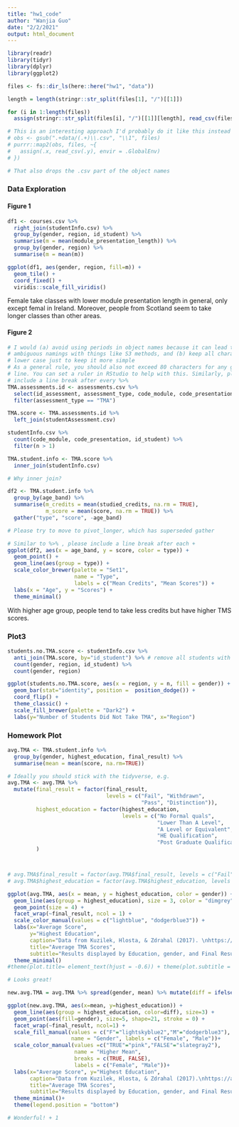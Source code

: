 ```yaml
---
title: "hw1_code"
author: "Wanjia Guo"
date: "2/2/2021"
output: html_document
---
```


```r
library(readr)
library(tidyr)
library(dplyr)
library(ggplot2)

files <- fs::dir_ls(here::here("hw1", "data"))

length = length(stringr::str_split(files[1], "/")[[1]])

for (i in 1:length(files)) 
  assign(stringr::str_split(files[i], "/")[[1]][length], read_csv(files[i]))

# This is an interesting approach I'd probably do it like this instead
# obs <- gsub(".+data/(.+)\\.csv", "\\1", files)
# purrr::map2(obs, files, ~{
#   assign(.x, read_csv(.y), envir = .GlobalEnv)
# })

# That also drops the .csv part of the object names
```

### Data Exploration

#### Figure 1

```r
df1 <- courses.csv %>% 
  right_join(studentInfo.csv) %>% 
  group_by(gender, region, id_student) %>% 
  summarise(m = mean(module_presentation_length)) %>% 
  group_by(gender, region) %>% 
  summarise(m = mean(m))

ggplot(df1, aes(gender, region, fill=m)) + 
  geom_tile() + 
  coord_fixed() + 
  viridis::scale_fill_viridis()
```

Female take classes with lower module presentation length in general, only except femal in Ireland. Moreover, people from Scotland seem to take longer classes than other areas. 

#### Figure 2

```r
# I would (a) avoid using periods in object names because it can lead to 
# ambiguous namings with things like S3 methods, and (b) keep all characters
# lower case just to keep it more simple
# As a general rule, you should also not exceed 80 characters for any given
# line. You can set a ruler in RStudio to help with this. Similarly, please
# include a line break after every %>% 
TMA.assessments.id <- assessments.csv %>% 
  select(id_assessment, assessment_type, code_module, code_presentation) %>% 
  filter(assessment_type == "TMA") 

TMA.score <- TMA.assessments.id %>% 
  left_join(studentAssessment.csv)

studentInfo.csv %>%  
  count(code_module, code_presentation, id_student) %>% 
  filter(n > 1)

TMA.student.info <- TMA.score %>% 
  inner_join(studentInfo.csv) 

# Why inner join?
```


```r
df2 <- TMA.student.info %>% 
  group_by(age_band) %>% 
  summarise(m_credits = mean(studied_credits, na.rm = TRUE), 
            m_score = mean(score, na.rm = TRUE)) %>% 
  gather("type", "score", -age_band)

# Please try to move to pivot_longer, which has superseded gather

# Similar to %>% , please include a line break after each +
ggplot(df2, aes(x = age_band, y = score, color = type)) + 
  geom_point() + 
  geom_line(aes(group = type)) + 
  scale_color_brewer(palette = "Set1", 
                     name = "Type", 
                     labels = c("Mean Credits", "Mean Scores")) + 
  labs(x = "Age", y = "Scores") +
  theme_minimal()
```

With higher age group, people tend to take less credits but have higher TMS scores.  

<!-- Nice interaction! -->

### Plot3
```r
students.no.TMA.score <- studentInfo.csv %>% 
  anti_join(TMA.score, by="id_student") %>% # remove all students with TMA scores
  count(gender, region, id_student) %>% 
  count(gender, region)

ggplot(students.no.TMA.score, aes(x = region, y = n, fill = gender)) + 
  geom_bar(stat="identity", position =  position_dodge()) + 
  coord_flip() + 
  theme_classic() + 
  scale_fill_brewer(palette = "Dark2") + 
  labs(y="Number of Students Did Not Take TMA", x="Region")
```

### Homework Plot

```r
avg.TMA <- TMA.student.info %>% 
  group_by(gender, highest_education, final_result) %>% 
  summarise(mean = mean(score, na.rm=TRUE)) 
```

```r
# Ideally you should stick with the tidyverse, e.g.
avg.TMA <- avg.TMA %>% 
  mutate(final_result = factor(final_result, 
                               levels = c("Fail", "Withdrawn", 
                                          "Pass", "Distinction")),
         highest_education = factor(highest_education, 
                                    levels = c("No Formal quals", 
                                               "Lower Than A Level", 
                                               "A Level or Equivalent", 
                                               "HE Qualification", 
                                               "Post Graduate Qualification"))
         )



# avg.TMA$final_result = factor(avg.TMA$final_result, levels = c("Fail", "Withdrawn", "Pass", "Distinction"))
# avg.TMA$highest_education = factor(avg.TMA$highest_education, levels = c("No Formal quals", "Lower Than A Level", "A Level or Equivalent", "HE Qualification", "Post Graduate Qualification"))

ggplot(avg.TMA, aes(x = mean, y = highest_education, color = gender)) + 
  geom_line(aes(group = highest_education), size = 3, color = "dimgrey") + 
  geom_point(size = 4) + 
  facet_wrap(~final_result, ncol = 1) + 
  scale_color_manual(values = c("lightblue", "dodgerblue3")) +
  labs(x="Average Score", 
       y="Highest Education", 
       caption="Data from Kuzilek, Hlosta, & Zdrahal (2017). \nhttps://analyse.kmi.open.ac.uk/open_dataset", 
       title="Average TMA Scores",
       subtitle="Results displayed by Education, gender, and Final Result Designation") +
  theme_minimal() 
#theme(plot.title= element_text(hjust = -0.6)) + theme(plot.subtitle = element_text(hjust = -0.6))

# Looks great!
```

```r

new.avg.TMA = avg.TMA %>% spread(gender, mean) %>% mutate(diff = ifelse(`F`-`M` > 0, TRUE, FALSE)) %>% gather(gender, mean, -c(highest_education, final_result, diff))

ggplot(new.avg.TMA, aes(x=mean, y=highest_education)) + 
  geom_line(aes(group = highest_education, color=diff), size=3) + 
  geom_point(aes(fill=gender), size=5, shape=21, stroke = 0) + 
  facet_wrap(~final_result, ncol=1) + 
  scale_fill_manual(values = c("F"="lightskyblue2","M"="dodgerblue3"),
                    name = "Gender", labels = c("Female", "Male"))+
  scale_color_manual(values =c("TRUE"="pink","FALSE"="slategray2"),
                     name = "Higher Mean", 
                     breaks = c(TRUE, FALSE),
                     labels = c("Female", "Male"))+
  labs(x="Average Score", y="Highest Education", 
       caption="Data from Kuzilek, Hlosta, & Zdrahal (2017).\nhttps://analyse.kmi.open.ac.uk/open_dataset",
       title="Average TMA Scores",
       subtitle="Results displayed by Education, gender, and Final Result Designation")+
  theme_minimal()+
  theme(legend.position = "bottom")

# Wonderful! + 1
```

